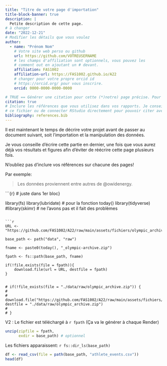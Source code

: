 ```yaml
---
title: "Titre de votre page d'importation"
title-block-banner: true
description: | 
  Petite description de cette page.
# à changer
date: "2022-12-21"
# Modifier les détails que vous voulez
author:
  - name: "Prénom Nom"
    # Votre site web perso ou github
    url: https://github.com/VOTREUSERNAME
    # les champs d'affiliation sont optionnels, vous pouvez les
    # comment out en ajoutant un # devant.
    affiliation: FAS1002
    affiliation-url: https://FAS1002.github.io/A22
    # changer pour votre propre orcid id
    # https://orcid.org/ pour vous inscrire.
    orcid: 0000-0000-0000-0000

# TRUE == Générer une citation pour cette (*)notre) page précise. Pour enlever, mettre false.
citation: true
# Inclure les références que vous utilisez dans vos rapports. Je conseille Zotero pour construire
# ce fichier ou de connecter RStudio directement pour pouvoir citer avec @nom-de-reference.
bibliography: references.bib
---
```


Il est maintenant le temps de décrire votre projet avant de passer au document suivant, soit l'importation et la manipulation des données.

Je vous conseille d'écrire cette partie en dernier, une fois que vous aurez déjà vos résultats et figures afin d'éviter de réécrire cette page plusieurs fois.

::: callout-important
N'oubliez pas d'inclure vos références sur chacune des pages!
:::

Par exemple:

> Les données proviennent entre autres de @owidenergy.

```{r}                                          # juste dans 1er bloc}

library(fs)
library(lubridate) # pour la fonction today()
library(tidyverse)
#library(skimr) # ne l'avons pas et il fait des problèmes
```

```r

URL <- "https://github.com/FAS1002/A22/raw/main/assets/fichiers/olympic_archive.zip"

base_path <- path("data", "raw")

fname <- paste0(today(), "_olympic-archive.zip")

fpath <- fs::path(base_path, fname)

if(!file.exists(file = fpath)){
    download.file(url = URL, destfile = fpath)
}


# if(!file_exists(file = "./data/raw/olympic_archive.zip")) {
#     
#     download.file("https://github.com/FAS1002/A22/raw/main/assets/fichiers/olympic_archive.zip", destfile = "./data/raw/olympic_archive.zip")
#     
# }
```

V2 : Le fichier est téléchargé à `r fpath` (Ça va le générer à chaque Render)

```r
unzip(zipfile = fpath, 
      exdir = base_path) # optionnel
```

Les fichiers apparaissent: `r fs::dir_ls(base_path)`

```r
df <- read_csv(file = path(base_path, "athlete_events.csv"))
head(df)

```
